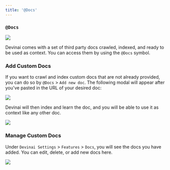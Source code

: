 ```yaml
---
title: '@Docs'
---
```


### `@Docs`

<Frame>
    <img src="/images/context/@docs.png" />
</Frame>

Devinai comes with a set of third party docs crawled, indexed, and ready to be used as context. You can access them by using the `@Docs` symbol.

### Add Custom Docs

If you want to crawl and index custom docs that are not already provided, you can do so by `@Docs` > `Add new doc`.
The following modal will appear after you've pasted in the URL of your desired doc:

<Frame>
    <img src="/images/context/@docs-add.png" />
</Frame>

Devinai will then index and learn the doc, and you will be able to use it as context like any other doc.

<Frame>
    <img src="/images/context/@docs-learning.png" />
</Frame>

### Manage Custom Docs

Under `Devinai Settings` > `Features` > `Docs`, you will see the docs you have added.
You can edit, delete, or add new docs here.

<Frame>
    <img src="/images/context/@docs-manage.png" />
</Frame>
